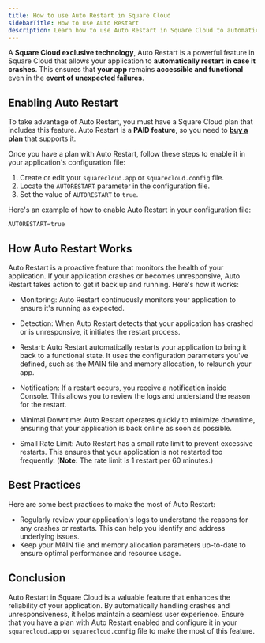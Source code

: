 ```yaml
---
title: How to use Auto Restart in Square Cloud
sidebarTitle: How to use Auto Restart
description: Learn how to use Auto Restart in Square Cloud to automatically restart your application in case it crashes.
---
```


A **Square Cloud exclusive technology**, Auto Restart is a powerful feature in Square Cloud that allows your application to **automatically restart in case it crashes**. This ensures that **your app** remains **accessible and functional** even in the **event of unexpected failures**.

## Enabling Auto Restart
To take advantage of Auto Restart, you must have a Square Cloud plan that includes this feature. Auto Restart is a **PAID feature**, so you need to [**buy a plan**](https://squarecloud.app/plans) that supports it.

Once you have a plan with Auto Restart, follow these steps to enable it in your application's configuration file:

1. Create or edit your `squarecloud.app` or `squarecloud.config` file.
2. Locate the `AUTORESTART` parameter in the configuration file.
3. Set the value of `AUTORESTART` to `true`.

Here's an example of how to enable Auto Restart in your configuration file:

```systemd squarecloud.app
AUTORESTART=true
```

## How Auto Restart Works

Auto Restart is a proactive feature that monitors the health of your application. If your application crashes or becomes unresponsive, Auto Restart takes action to get it back up and running. Here's how it works:

- Monitoring: Auto Restart continuously monitors your application to ensure it's running as expected.

- Detection: When Auto Restart detects that your application has crashed or is unresponsive, it initiates the restart process.

- Restart: Auto Restart automatically restarts your application to bring it back to a functional state. It uses the configuration parameters you've defined, such as the MAIN file and memory allocation, to relaunch your app.

- Notification: If a restart occurs, you receive a notification inside Console. This allows you to review the logs and understand the reason for the restart.

- Minimal Downtime: Auto Restart operates quickly to minimize downtime, ensuring that your application is back online as soon as possible.

- Small Rate Limit: Auto Restart has a small rate limit to prevent excessive restarts. This ensures that your application is not restarted too frequently. (**Note:** The rate limit is 1 restart per 60 minutes.)

## Best Practices

Here are some best practices to make the most of Auto Restart:

-  Regularly review your application's logs to understand the reasons for any crashes or restarts. This can help you identify and address underlying issues.
- Keep your MAIN file and memory allocation parameters up-to-date to ensure optimal performance and resource usage.

## Conclusion

Auto Restart in Square Cloud is a valuable feature that enhances the reliability of your application. By automatically handling crashes and unresponsiveness, it helps maintain a seamless user experience. Ensure that you have a plan with Auto Restart enabled and configure it in your `squarecloud.app` or `squarecloud.config` file to make the most of this feature.